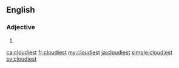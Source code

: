 ==English==

===Adjective===
{{head|en}}

# {{en-superlative of|cloudy}}

[[ca:cloudiest]]
[[fr:cloudiest]]
[[my:cloudiest]]
[[ja:cloudiest]]
[[simple:cloudiest]]
[[sv:cloudiest]]